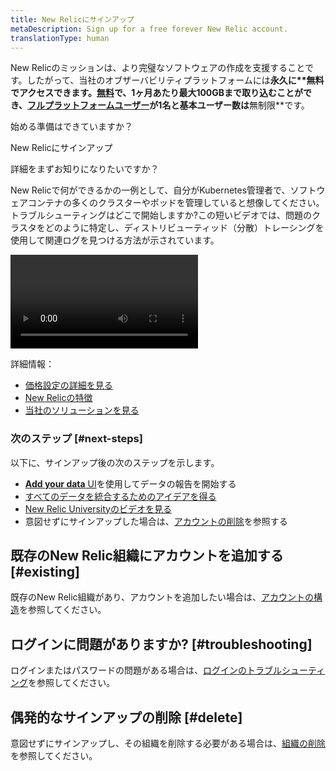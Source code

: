 ```yaml
---
title: New Relicにサインアップ
metaDescription: Sign up for a free forever New Relic account.
translationType: human
---
```


New Relicのミッションは、より完璧なソフトウェアの作成を支援することです。したがって、当社のオブザーバビリティプラットフォームには**永久に\*\***無料でアクセス**できます。[無料](/docs/accounts/accounts-billing/new-relic-one-pricing-billing/new-relic-one-pricing-billing/#free)で、1ヶ月あたり最大100GBまで取り込むことができ、[フルプラットフォームユーザー](/docs/accounts/accounts-billing/new-relic-one-user-management/user-type)が1名と基本ユーザー数は**無制限\*\*です。

始める準備はできていますか？

<ButtonGroup>
  <ButtonLink
    role="button"
    to="https://newrelic.com/signup"
    variant="primary"
  >
    New Relicにサインアップ
  </ButtonLink>
</ButtonGroup>

詳細をまずお知りになりたいですか？

New Relicで何ができるかの一例として、自分がKubernetes管理者で、ソフトウェアコンテナの多くのクラスターやポッドを管理していると想像してください。トラブルシューティングはどこで開始しますか?この短いビデオでは、問題のクラスタをどのように特定し、ディストリビューティッド（分散）トレーシングを使用して関連ログを見つける方法が示されています。

<Video
  type="wistia"
  id="hytv3kad74"
/>

詳細情報：

* [価格設定の詳細を見る](https://newrelic.com/pricing)
* [New Relicの特徴](https://docs.newrelic.com/docs/using-new-relic/welcome-new-relic/get-started/introduction-new-relic#get-started-now)
* [当社のソリューションを見る](https://newrelic.com/instant-observability/)

### 次のステップ [#next-steps]

以下に、サインアップ後の次のステップを示します。

* [**Add your data** UI](https://one.newrelic.com/launcher/nr1-core.settings)を使用してデータの報告を開始する
* [すべてのデータを統合するためのアイデアを得る](/docs/using-new-relic/welcome-new-relic/get-started/introduction-new-relic/#bring-your-data)
* [New Relic Universityのビデオを見る](https://learn.newrelic.com/)
* 意図せずにサインアップした場合は、[アカウントの削除](/docs/accounts/accounts-billing/account-setup/downgradecancel-account/#cancel-simple-org)を参照する

## 既存のNew Relic組織にアカウントを追加する [#existing]

既存のNew Relic組織があり、アカウントを追加したい場合は、[アカウントの構造](/docs/accounts/accounts-billing/account-structure/new-relic-account-structure)を参照してください。

## ログインに問題がありますか? [#troubleshooting]

ログインまたはパスワードの問題がある場合は、[ログインのトラブルシューティング](/docs/accounts/install-new-relic/account-setup/troubleshoot-password-email-address-login-problems)を参照してください。

## 偶発的なサインアップの削除 [#delete]

意図せずにサインアップし、その組織を削除する必要がある場合は、[組織の削除](/docs/accounts/accounts-billing/account-setup/downgradecancel-account/#cancel-simple-org)を参照してください。
